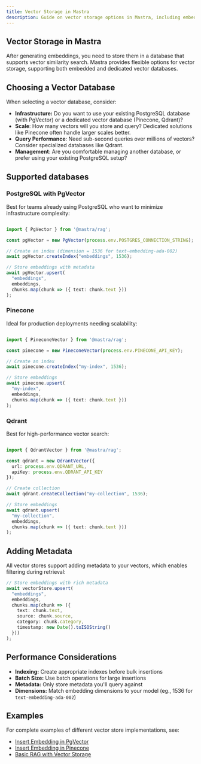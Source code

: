 ```yaml
---
title: Vector Storage in Mastra
description: Guide on vector storage options in Mastra, including embedded and dedicated vector databases for similarity search.
---
```


## Vector Storage in Mastra

After generating embeddings, you need to store them in a database that supports vector similarity search. Mastra provides flexible options for vector storage, supporting both embedded and dedicated vector databases.

## Choosing a Vector Database

When selecting a vector database, consider:

- **Infrastructure:** Do you want to use your existing PostgreSQL database (with PgVector) or a dedicated vector database (Pinecone, Qdrant)?
- **Scale**: How many vectors will you store and query? Dedicated solutions like Pinecone often handle larger scales better.
- **Query Performance**: Need sub-second queries over millions of vectors? Consider specialized databases like Qdrant.
- **Management**: Are you comfortable managing another database, or prefer using your existing PostgreSQL setup? 

## Supported databases

### PostgreSQL with PgVector 

Best for teams already using PostgreSQL who want to minimize infrastructure complexity: 

``` ts showLineNumbers copy

import { PgVector } from '@mastra/rag';

const pgVector = new PgVector(process.env.POSTGRES_CONNECTION_STRING);

// Create an index (dimension = 1536 for text-embedding-ada-002)
await pgVector.createIndex("embeddings", 1536);

// Store embeddings with metadata
await pgVector.upsert(
  "embeddings",
  embeddings,
  chunks.map(chunk => ({ text: chunk.text }))
);
``` 

### Pinecone

Ideal for production deployments needing scalability: 


``` ts showLineNumbers copy

import { PineconeVector } from '@mastra/rag';

const pinecone = new PineconeVector(process.env.PINECONE_API_KEY);

// Create an index
await pinecone.createIndex("my-index", 1536);

// Store embeddings
await pinecone.upsert(
  "my-index",
  embeddings,
  chunks.map(chunk => ({ text: chunk.text }))
);
```

### Qdrant

Best for high-performance vector search: 

``` ts showLineNumbers copy

import { QdrantVector } from '@mastra/rag';

const qdrant = new QdrantVector({
  url: process.env.QDRANT_URL,
  apiKey: process.env.QDRANT_API_KEY
});

// Create collection
await qdrant.createCollection("my-collection", 1536);

// Store embeddings
await qdrant.upsert(
  "my-collection",
  embeddings,
  chunks.map(chunk => ({ text: chunk.text }))
);
```

## Adding Metadata

All vector stores support adding metadata to your vectors, which enables filtering during retrieval:

``` ts showLineNumbers copy
// Store embeddings with rich metadata
await vectorStore.upsert(
  "embeddings",
  embeddings,
  chunks.map(chunk => ({
    text: chunk.text,
    source: chunk.source,
    category: chunk.category,
    timestamp: new Date().toISOString()
  }))
);
```

## Performance Considerations

- **Indexing:** Create appropriate indexes before bulk insertions 
- **Batch Size:** Use batch operations for large insertions
- **Metadata:** Only store metadata you'll query against
- **Dimensions:** Match embedding dimensions to your model (eg., 1536 for `text-embedding-ada-002`)

## Examples
For complete examples of different vector store implementations, see:

- [Insert Embedding in PgVector](../../examples/rag/insert-embedding-in-pgvector.mdx)
- [Insert Embedding in Pinecone](../../examples/rag/insert-embedding-in-pinecone.mdx)
- [Basic RAG with Vector Storage](../../examples/rag/basic-rag.mdx)
